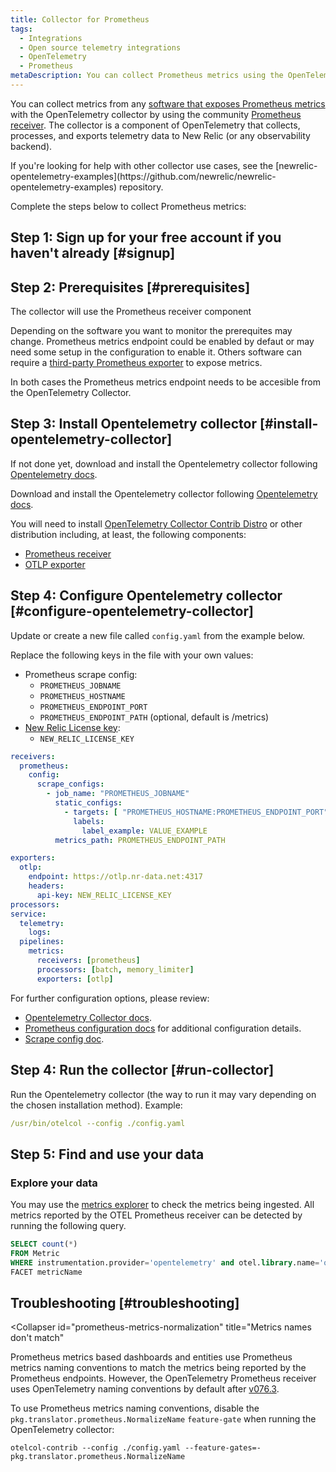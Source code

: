 ```yaml
---
title: Collector for Prometheus
tags:
  - Integrations
  - Open source telemetry integrations
  - OpenTelemetry
  - Prometheus
metaDescription: You can collect Prometheus metrics using the OpenTelemetry collector.
---
```

You can collect metrics from any [software that exposes Prometheus metrics](https://prometheus.io/docs/instrumenting/exporters/) with the OpenTelemetry collector by using the community [Prometheus receiver](https://github.com/open-telemetry/opentelemetry-collector-contrib/tree/main/receiver/prometheusreceiver). The collector is a component of OpenTelemetry that collects, processes, and exports telemetry data to New Relic (or any observability backend).

<Callout variant="tip">
  If you're looking for help with other collector use cases, see the [newrelic-opentelemetry-examples](https://github.com/newrelic/newrelic-opentelemetry-examples) repository.
</Callout>

Complete the steps below to collect Prometheus metrics:

## Step 1: Sign up for your free account if you haven't already [#signup]

<InlineSignup />

## Step 2: Prerequisites [#prerequisites]

The collector will use the Prometheus receiver component 

Depending on the software you want to monitor the prerequites may change. Prometheus metrics endpoint could be enabled by defaut or may need some setup in the configuration to enable it.
Others software can require a [third-party Prometheus exporter](https://prometheus.io/docs/instrumenting/exporters/#third-party-exporters) to expose metrics.

In both cases the Prometheus metrics endpoint needs to be accesible from the OpenTelemetry Collector.

## Step 3: Install Opentelemetry collector [#install-opentelemetry-collector]

If not done yet, download and install the Opentelemetry collector following [Opentelemetry docs](https://opentelemetry.io/docs/collector/getting-started/).

Download and install the Opentelemetry collector following [Opentelemetry docs](https://opentelemetry.io/docs/collector/getting-started/).

You will need to install [OpenTelemetry Collector Contrib Distro](https://github.com/open-telemetry/opentelemetry-collector-releases/tree/main/distributions/otelcol-contrib) or other distribution including, at least, the following components:

* [Prometheus receiver](https://github.com/open-telemetry/opentelemetry-collector-contrib/tree/main/receiver/prometheusreceiver)
* [OTLP exporter](https://pkg.go.dev/go.opentelemetry.io/collector/exporter/otlpexporter)

## Step 4: Configure Opentelemetry collector [#configure-opentelemetry-collector]

Update or create a new file called `config.yaml` from the example below.

Replace the following keys in the file with your own values:

* Prometheus scrape config:
    * `PROMETHEUS_JOBNAME`
    * `PROMETHEUS_HOSTNAME`  
    * `PROMETHEUS_ENDPOINT_PORT`
    * `PROMETHEUS_ENDPOINT_PATH`  (optional, default is /metrics)
* [New Relic License key](/docs/apis/intro-apis/new-relic-api-keys/#license-key):
	* `NEW_RELIC_LICENSE_KEY`

```yaml
receivers:
  prometheus:
    config:
      scrape_configs:
        - job_name: "PROMETHEUS_JOBNAME"
          static_configs:
            - targets: [ "PROMETHEUS_HOSTNAME:PROMETHEUS_ENDPOINT_PORT" ]
              labels:
                label_example: VALUE_EXAMPLE
          metrics_path: PROMETHEUS_ENDPOINT_PATH

exporters:
  otlp:
    endpoint: https://otlp.nr-data.net:4317
    headers:
      api-key: NEW_RELIC_LICENSE_KEY
processors:
service:
  telemetry:
    logs:
  pipelines:
    metrics:
      receivers: [prometheus]
      processors: [batch, memory_limiter]
      exporters: [otlp]
```

For further configuration options, please review:

* [Opentelemetry Collector docs](https://opentelemetry.io/docs/collector/configuration/).
* [Prometheus configuration docs](https://prometheus.io/docs/prometheus/latest/configuration/configuration/) for additional configuration details.
* [Scrape config doc](https://prometheus.io/docs/prometheus/latest/configuration/configuration/#scrape_config).

## Step 4: Run the collector [#run-collector]

Run the Opentelemetry collector (the way to run it may vary depending on the chosen installation method). Example:

```yaml
/usr/bin/otelcol --config ./config.yaml
```

## Step 5: Find and use your data

### Explore your data

You may use the [metrics explorer](/docs/query-your-data/explore-query-data/browse-data/introduction-data-explorer) to check the metrics being ingested. All metrics reported by the OTEL Prometheus receiver can be detected by running the following query.

```sql
SELECT count(*) 
FROM Metric 
WHERE instrumentation.provider='opentelemetry' and otel.library.name='otelcol/prometheusreceiver' 
FACET metricName 
```

## Troubleshooting [#troubleshooting]

  <Collapser
    id="prometheus-metrics-normalization"
    title="Metrics names don't match"
  >

  Prometheus metrics based dashboards and entities use Prometheus metrics naming conventions to match the metrics being reported by the Prometheus endpoints. However, the OpenTelemetry Prometheus receiver uses OpenTelemetry naming conventions by default after [v076.3](https://github.com/open-telemetry/opentelemetry-collector-contrib/releases/tag/v0.76.3).

  To use Prometheus metrics naming conventions, disable the `pkg.translator.prometheus.NormalizeName` `feature-gate` when running the OpenTelemetry collector:

  ```shell
  otelcol-contrib --config ./config.yaml --feature-gates=-pkg.translator.prometheus.NormalizeName
  ```

  </Collapser>
